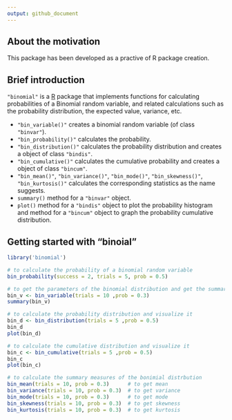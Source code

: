 ```yaml
---
output: github_document
---
```


## About the motivation

This package has been developed as a practive of R package creation.

## Brief introduction

`"binomial"` is a [R](http://www.r-project.org/) package that implements functions for
calculating probabilities of a Binomial random variable, and related calculations such as the
probability distribution, the expected value, variance, etc.

* `"bin_variable()"` creates a binomial random variable (of class `"binvar"`).
* `"bin_probability()"` calculates the probability.
* `"bin_distribution()"` calculates the probability distribution and creates a object of class `"bindis"`.
* `"bin_cumulative()"` calculates the cumulative probability and creates a object of class `"bincum"`.
* `"bin_mean()"`, `"bin_variance()"`, `"bin_mode()"`, `"bin_skewness()"`, `"bin_kurtosis()"` calculates the corresponding statistics as the name suggests.
* `summary()` method for a `"binvar"` object.
* `plot()` method for a `"bindis"` object to plot the probability histogram and method for a `"bincum"` object to graph the probability cumulative distribution.

## Getting started with "binoial"

```r
library('binomial')

# to calculate the probability of a binomial random variable
bin_probability(success = 2, trials = 5, prob = 0.5)

# to get the parameters of the binomial distribution and get the summary measures
bin_v <- bin_variable(trials = 10 ,prob = 0.3)
summary(bin_v)

# to calculate the probability distribution and visualize it
bin_d <- bin_distribution(trials = 5 ,prob = 0.5)
bin_d
plot(bin_d)

# to calculate the cumulative distribution and visualize it
bin_c <- bin_cumulative(trials = 5 ,prob = 0.5)
bin_c
plot(bin_c)

# to calculate the summary measures of the bonimial distrbution
bin_mean(trials = 10, prob = 0.3)      # to get mean
bin_variance(trials = 10, prob = 0.3)  # to get variance
bin_mode(trials = 10, prob = 0.3)      # to get mode
bin_skewness(trials = 10, prob = 0.3)  # to get skewness
bin_kurtosis(trials = 10, prob = 0.3)  # to get kurtosis

```

